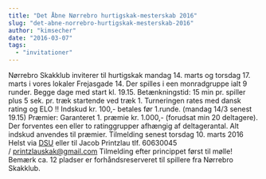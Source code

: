 ```yaml
---
title: "Det Åbne Nørrebro hurtigskak-mesterskab 2016"
slug: "det-abne-norrebro-hurtigskak-mesterskab-2016"
author: "kimsecher"
date: "2016-03-07"
tags: 
  - "invitationer"
---
```


Nørrebro Skakklub inviterer til hurtigskak mandag 14. marts og torsdag 17. marts i vores lokaler Frejasgade 14. Der spilles i een monradgruppe ialt 9 runder. Begge dage med start kl. 19.15. Betænkningstid: 15 min pr. spiller plus 5 sek. pr. træk startende ved træk 1. Turneringen rates med dansk rating og ELO !! Indskud kr. 100,- betales før 1.runde. (mandag 14/3 senest 19.15) Præmier: Garanteret 1. præmie kr. 1.000,- (forudsat min 20 deltagere). Der forventes een eller to ratinggrupper afhængig af deltagerantal. Alt indskud anvendes til præmier. Tilmelding senest torsdag 10. marts 2016 Helst via [DSU](http://turnering.skak.dk/TournamentActive/Details?tourId=23297) eller til Jacob Printzlau tlf. 60630045 / printzlauskak@gmail.com Tilmelding efter princippet først til mølle! Bemærk ca. 12 pladser er forhåndsreserveret til spillere fra Nørrebro Skakklub.
